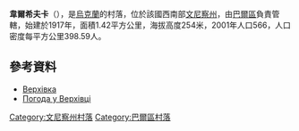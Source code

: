 {{coord|48|54|2|N|27|38|57|E|scale:30000|display=title}}

'''韋爾希夫卡'''（{{lang-uk|Верхівка}}），是[[烏克蘭|烏克蘭]]的村落，位於該國西南部[[文尼察州|文尼察州]]，由[[巴爾區|巴爾區]]負責管轄，始建於1917年，面積1.42平方公里，海拔高度254米，2001年人口566，人口密度每平方公里398.59人。

==參考資料==
* [http://w1.c1.rada.gov.ua/pls/z7503/A005?rdat1=31.03.2014&rf7571=1347 Верхівка]
* [http://www.gismeteo.ua/ua/weather-verkhivka-75078/ Погода у Верхівці] {{Wayback|url=http://www.gismeteo.ua/ua/weather-verkhivka-75078/ |date=20160309000934 }}

[[Category:文尼察州村落|Category:文尼察州村落]]
[[Category:巴爾區村落|Category:巴爾區村落]]


{{Vinnytsia-geo-stub}}